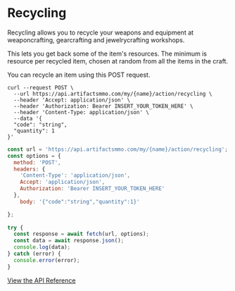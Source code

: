 # Recycling
 
Recycling allows you to recycle your weapons and equipment at weaponcrafting, gearcrafting and jewelrycrafting workshops.

This lets you get back some of the item's resources. The minimum is resource  per recycled item, chosen at random from all the items in the craft.

You can recycle an item using this POST request.

 
```http filename="cURL" copy
curl --request POST \
  --url https://api.artifactsmmo.com/my/{name}/action/recycling \
  --header 'Accept: application/json' \
  --header 'Authorization: Bearer INSERT_YOUR_TOKEN_HERE' \
  --header 'Content-Type: application/json' \
  --data '{
  "code": "string",
  "quantity": 1
}'
```
```js filename="Javascript" copy
const url = 'https://api.artifactsmmo.com/my/{name}/action/recycling';
const options = {
  method: 'POST',
  headers: {
    'Content-Type': 'application/json',
    Accept: 'application/json',
    Authorization: 'Bearer INSERT_YOUR_TOKEN_HERE'
  },
    body: '{"code":"string","quantity":1}'

};
  
try {
  const response = await fetch(url, options);
  const data = await response.json();
  console.log(data);
} catch (error) {
  console.error(error);
}
```
[View the API Reference](https://api.artifactsmmo.com/docs/#/operations/action_recycling_my__name__action_recycling_post)

